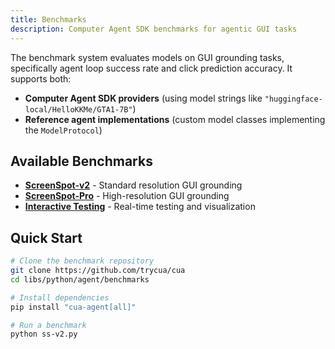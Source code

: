 ```yaml
---
title: Benchmarks
description: Computer Agent SDK benchmarks for agentic GUI tasks
---
```


The benchmark system evaluates models on GUI grounding tasks, specifically agent loop success rate and click prediction accuracy. It supports both:

- **Computer Agent SDK providers** (using model strings like `"huggingface-local/HelloKKMe/GTA1-7B"`)
- **Reference agent implementations** (custom model classes implementing the `ModelProtocol`)

## Available Benchmarks

- **[ScreenSpot-v2](./benchmarks/screenspot-v2)** - Standard resolution GUI grounding
- **[ScreenSpot-Pro](./benchmarks/screenspot-pro)** - High-resolution GUI grounding
- **[Interactive Testing](./benchmarks/interactive)** - Real-time testing and visualization

## Quick Start

```bash
# Clone the benchmark repository
git clone https://github.com/trycua/cua
cd libs/python/agent/benchmarks

# Install dependencies
pip install "cua-agent[all]"

# Run a benchmark
python ss-v2.py
```
